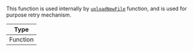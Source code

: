 This function is used internally by [`uploadNewFile`](../../../state-and-offline-support/contexts/message-input-context.mdx#uploadnewfile) function, and is used for purpose retry mechanism.

| Type     |
| -------- |
| Function |
